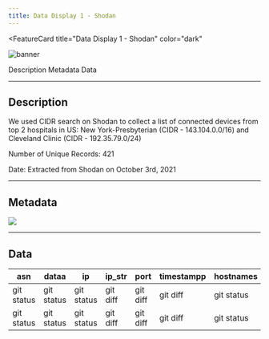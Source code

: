 ```yaml
---
title: Data Display 1 - Shodan
---
```



<FeatureCard
  title="Data Display 1 - Shodan"
  color="dark"
  >

![banner](images/shodan.png)

</FeatureCard>

<AnchorLinks>
  <AnchorLink>Description</AnchorLink>
  <AnchorLink>Metadata</AnchorLink>
  <AnchorLink>Data</AnchorLink>

</AnchorLinks>

***

## Description

We used CIDR search on Shodan to collect a list of connected devices from top 2 hospitals in US: New York-Presbyterian (CIDR - 143.104.0.0/16) and Cleveland Clinic (CIDR - 192.35.79.0/24)

Number of Unique Records: 421

Date: Extracted from Shodan on October 3rd, 2021

***

## Metadata

![](images/metadata.png)

***

## Data

| asn | dataa | ip | ip_str | port | timestampp | hostnames | domains | area_code | city | country_code | country_code3 | country_name | dma_code | latitude |
| --- | --- | --- | --- | --- | --- | --- | --- | --- | --- | --- | --- | --- | --- | --- |
| git status   | git status     | git status    | git diff     | git diff       | git diff      | git status   | git status     | git status    | git diff     | git diff       | git diff      | git status   | git status     | git status    |
| git status   | git status     | git status    | git diff     | git diff       | git diff      | git status   | git status     | git status    | git diff     | git diff       | git diff      | git status   | git status     | git status    |
